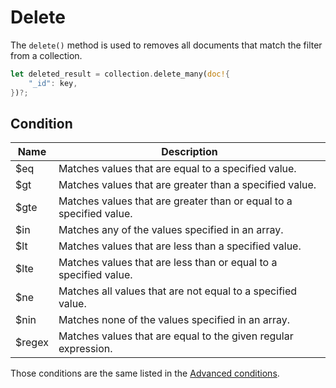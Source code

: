 # Delete

The `delete()` method is used to removes all documents that match the filter from a collection.

```rust
let deleted_result = collection.delete_many(doc!{
    "_id": key,
})?;
```

## Condition

| Name   | Description                                                         |
| ------ | ------------------------------------------------------------------- |
| $eq    | Matches values that are equal to a specified value.                 |
| $gt    | Matches values that are greater than a specified value.             |
| $gte   | Matches values that are greater than or equal to a specified value. |
| $in    | Matches any of the values specified in an array.                    |
| $lt    | Matches values that are less than a specified value.                |
| $lte   | Matches values that are less than or equal to a specified value.    |
| $ne    | Matches all values that are not equal to a specified value.         |
| $nin   | Matches none of the values specified in an array.                   |
| $regex | Matches values that are equal to the given regular expression.      |

Those conditions are the same listed in the [Advanced conditions](https://www.polodb.org/docs/curd/query#advanced-condition).
